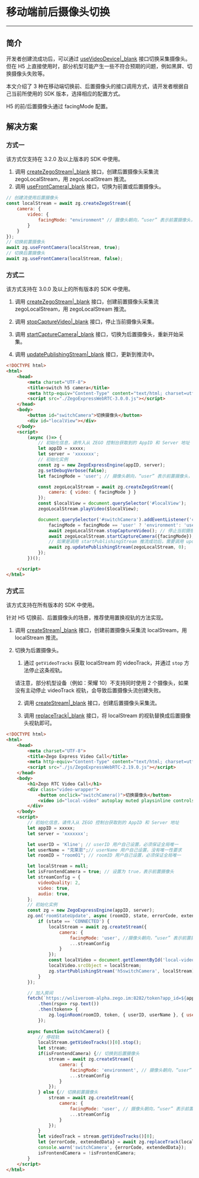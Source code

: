 # 移动端前后摄像头切换

- - -

## 简介

开发者创建流成功后，可以通过 [useVideoDevice\|_blank](@useVideoDevice) 接口切换采集摄像头。但在 H5 上直接使用时，部分机型可能产生一些不符合预期的问题，例如黑屏、切换摄像头失败等。

本文介绍了 3 种在移动端切换前、后置摄像头的接口调用方式，请开发者根据自己当前所使用的 SDK 版本，选择相应的配置方式。

<div class="mk-warning">

H5 的前/后置摄像头通过 facingMode 配置。
</div>

## 解决方案

### 方式一

<div class="mk-hint">

该方式仅支持在 3.2.0 及以上版本的 SDK 中使用。
</div>

1. 调用 [createZegoStream\|_blank](@createZegoStream) 接口，创建后置摄像头采集流 zegoLocalStream，用 zegoLocalStream 推流。
2. 调用 [useFrontCamera\|_blank](@useFrontCamera) 接口，切换为前置或后置摄像头。

```js
// 创建流使用后置摄像头
const localStream = await zg.createZegoStream({
    camera: {
        video: {
            facingMode: "environment" // 摄像头朝向，“user” 表示前置摄像头，“environment” 表示后置摄像头
        }
    }
});
// 切换前置摄像头
await zg.useFrontCamera(localStream, true);
// 切换后置摄像头
await zg.useFrontCamera(localStream, false);
```

### 方式二

<div class="mk-hint">

该方式支持在 3.0.0 及以上的所有版本的 SDK 中使用。
</div>

1. 调用 [createZegoStream\|_blank](@createZegoStream) 接口，创建前置摄像头采集流 zegoLocalStream，用 zegoLocalStream 推流。

2. 调用 [stopCaptureVideo\|_blank](@stopCaptureVideo) 接口，停止当前摄像头采集。

3. 调用 [startCaptureCamera\|_blank](@startCaptureCamera) 接口，切换为后置摄像头，重新开始采集。

4. 调用 [updatePublishingStream\|_blank](@updatePublishingStream) 接口，更新到推流中。

```html
<!DOCTYPE html>
<html>
    <head>
        <meta charset="UTF-8">
        <title>switch h5 camera</title>
        <meta http-equiv="Content-Type" content="text/html; charset=utf-8" />
        <script src="./ZegoExpressWebRTC-3.0.0.js"></script>
    </head>
    <body>
        <button id="switchCamera">切换摄像头</button>
        <div id="localView"></div>
    </body>
    <script>
        (async ()=> {
            // 初始化信息，请传入从 ZEGO 控制台获取到的 AppID 和 Server 地址
            let appID = xxxxx;
            let server = 'xxxxxxx';
            // 初始化实例
            const zg = new ZegoExpressEngine(appID, server);
            zg.setDebugVerbose(false);
            let facingMode = 'user'; // 摄像头朝向，“user” 表示前置摄像头，“environment” 表示后置摄像头

            const zegoLocalStream = await zg.createZegoStream({
                camera: { video: { facingMode } }
            });
            const $localView = document.querySelector('#localView');
            zegoLocalStream.playVideo($localView);

            document.querySelector('#switchCamera').addEventListener('click', async ()=> {
                facingMode = facingMode == 'user' ? 'environment': 'user'; // 摄像头朝向，“user” 表示前置摄像头，“environment” 表示后置摄像头
                await zegoLocalStream.stopCaptureVideo(); // 停止当前摄像头采集
                await zegoLocalStream.startCaptureCamera({facingMode}); // 重新采集
                // 如果是调用 startPublishingStream 推流成功后，需要调用 updatePublishingStream 更新到推流上去
                await zg.updatePublishingStream(zegoLocalStream, 0);
            });
        })();

    </script>
</html>
```

### 方式三

<div class="mk-hint">

该方式支持在所有版本的 SDK 中使用。
</div>

针对 H5 切换前、后置摄像头的场景，推荐使用置换视轨的方法实现。

1. 调用 [createStream\|_blank](@createStream) 接口，创建前置摄像头采集流 localStream，用 localStream 推流。

2. 切换为后置摄像头。
    
    1. 通过 `getVideoTracks` 获取 localStream 的 videoTrack，并通过 `stop` 方法停止这条视轨。

    请注意，部分机型设备（例如：荣耀 10）不支持同时使用 2 个摄像头，如果没有主动停止 videoTrack 视轨，会导致后置摄像头流创建失败。 
    
    2. 调用 [createStream\|_blank](@createStream) 接口，创建后置摄像头采集流。

    3. 调用 [replaceTrack\|_blank](@replaceTrack) 接口，将 localStream 的视轨替换成后置摄像头视轨即可。


```html
<!DOCTYPE html>
<html>
    <head>
        <meta charset="UTF-8">
        <title>Zego Express Video Call</title>
        <meta http-equiv="Content-Type" content="text/html; charset=utf-8" />
        <script src="./js/ZegoExpressWebRTC-2.19.0.js"></script>
    </head>
    <body>
        <h1>Zego RTC Video Call</h1>
        <div class="video-wrapper">
            <button onclick="switchCamera()">切换摄像头</button>
            <video id="local-video" autoplay muted playsinline controls></video>
        </div>
    </body>
    <script>
        // 初始化信息，请传入从 ZEGO 控制台获取到的 AppID 和 Server 地址
        let appID = xxxxx;
        let server = 'xxxxxxx';

        let userID = 'Kline'; // userID 用户自己设置，必须保证全局唯一
        let userName = "克莱恩";// userName 用户自己设置，没有唯一性要求
        let roomID = "room01"; // roomID 用户自己设置，必须保证全局唯一

        let localStream = null;
        let isFrontendCamera = true; // 设置为 true，表示前置摄像头
        let streamConfig = {
            videoQuality: 2,
            video: true,
            audio: true,
        };
        // 初始化实例
        const zg = new ZegoExpressEngine(appID, server);
        zg.on('roomStateUpdate', async (roomID, state, errorCode, extendedData) => {
            if (state == 'CONNECTED') {
                localStream = await zg.createStream({
                    camera: {
                        facingMode: 'user', //摄像头朝向，“user” 表示前置摄像头，“environment” 表示后置摄像头
                        ...streamConfig
                    }
                });
                const localVideo = document.getElementById('local-video');
                localVideo.srcObject = localStream;
                zg.startPublishingStream('h5switchCamera', localStream);
            }
        });

        // 加入房间
        fetch(`https://wsliveroom-alpha.zego.im:8282/token?app_id=${appID}&id_name=${userID}`)
            .then(rsp=> rsp.text())
            .then(token=> {
                zg.loginRoom(roomID, token, { userID, userName }, { userUpdate: true })
            });
        
        async function switchCamera() {
            // 停视轨
            localStream.getVideoTracks()[0].stop();
            let stream;
            if(isFrontendCamera) {// 切换到后置摄像头
                stream = await zg.createStream({
                    camera: {
                        facingMode: 'environment', // 摄像头朝向，“user” 表示前置摄像头，“environment” 表示后置摄像头
                        ...streamConfig
                    }
                });
            } else {// 切换前置摄像头
                stream = await zg.createStream({
                    camera: {
                        facingMode: 'user', // 摄像头朝向，“user” 表示前置摄像头，“environment” 表示后置摄像头
                        ...streamConfig
                    }
                });
            }
            let videoTrack = stream.getVideoTracks()[0];
            let {errorCode, extendedData} = await zg.replaceTrack(localStream, videoTrack); // errorCode == 0 成功
            console.warn('switchCamera', {errorCode, extendedData});
            isFrontendCamera = !isFrontendCamera;
        }
    </script>
</html>
```
